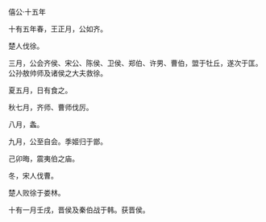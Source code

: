 

僖公·十五年

十有五年春，王正月，公如齐。

楚人伐徐。

三月，公会齐侯、宋公、陈侯、卫侯、郑伯、许男、曹伯，盟于牡丘，遂次于匡。公孙敖帅师及诸侯之大夫救徐。

夏五月，日有食之。

秋七月，齐师、曹师伐厉。

八月，螽。

九月，公至自会。季姬归于鄫。

己卯晦，震夷伯之庙。

冬，宋人伐曹。

楚人败徐于娄林。

十有一月壬戌，晋侯及秦伯战于韩。获晋侯。

